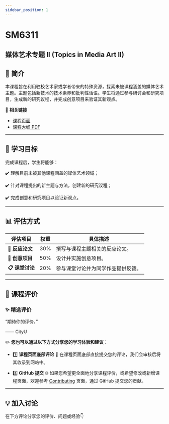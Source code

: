 ```yaml
---
sidebar_position: 1
---
```


# SM6311
## 媒体艺术专题 II (Topics in Media Art II)

## **📘 简介**
本课程旨在利用驻校艺术家或学者带来的特殊资源，探索未被课程涵盖的媒体艺术主题。主题包括新技术的技术素养和批判性话语。学生将通过参与研讨会和研究项目，生成新的研究议程，并完成创意项目来验证其新观点。

🔗 **相关链接**
- [课程页面](https://www.cityu.edu.hk/catalogue/pg/202425/course/SM6311.htm)
- [课程大纲 PDF](https://www.cityu.edu.hk/catalogue/pg/202425/course/SM6311.pdf)

---

## **🎯 学习目标**

完成课程后，学生将能够：

✔️ 理解目前未被其他课程涵盖的媒体艺术领域；

✔️ 针对课程提出的新主题与方法，创建新的研究议程；

✔️ 完成创意和研究项目以验证新观点。

---

## **📊 评估方式**

| **评估项目**          | **权重** | **具体描述**                                                                                       |
|----------------------|---------|---------------------------------------------------------------------------------------------------|
| **📂 反应论文**       | 30%      | 撰写与课程主题相关的反应论文。                                                                      |
| **📂 创意项目**       | 50%      | 设计并实施创意项目。                                                                                |
| **📋 课堂讨论**       | 20%      | 参与课堂讨论并为同学作品提供反馈。                                                                    |

---

## **💬 课程评价**

### ✨ **精选评价**
<div className={commentStyles.commentBox}>
    <p className={commentStyles.commentText}>
        “期待你的评价。”
    </p>
    <p className={commentStyles.commentAuthor}>—— CityU</p>
</div>

✏️ **您也可以通过以下方式分享您的学习体验和建议：**

- 1️⃣ **课程页面底部评论**
💬 在课程页面底部直接提交您的评论，我们会审核后将其收录到网站中。

- 2️⃣ **GitHub 提交**
🌐 如果您希望更全面地分享课程评价，或希望修改或新增课程页面，欢迎参考 [Contributing](https://penjc.github.io/CityU/contributing) 页面，通过 GitHub 提交您的贡献。

---

## **💡 加入讨论**

在下方评论分享您的评价、问题或经验👇
<Utterances />